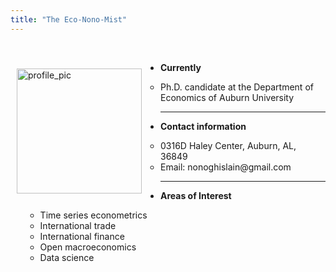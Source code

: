 ```yaml
---
title: "The Eco-Nono-Mist"
---
```



<br/>

<style>

img {
  float: left;
  margin: 10px 30px 10px 10px;
  width: 200px;
}

</style>


<div class = "cointainer-fluid">

<div class = "row">
  
<div class = "col-sm-3">
<img src="pics/pic.jpg" alt="profile_pic">
</div>
    
<div class = "col-sm-8">

  
- __Currently__

    * Ph.D. candidate at the Department of Economics of Auburn University
    
***

- __Contact information__

    * 0316D Haley Center, Auburn, AL, 36849
    * Email: nonoghislain@gmail.com

***

- __Areas of Interest__

    * Time series econometrics
    * International trade
    * International finance
    * Open macroeconomics
    * Data science

</div>
</div>
</div>
